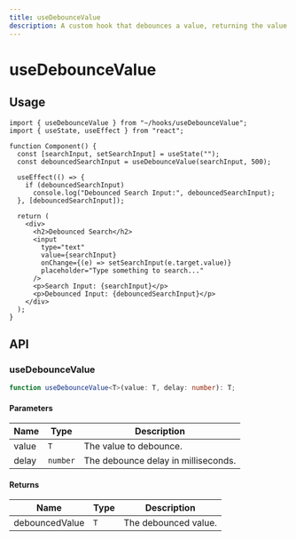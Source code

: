```yaml
---
title: useDebounceValue
description: A custom hook that debounces a value, returning the value after the specified delay.
---
```


# useDebounceValue

## Usage

```tsx title="Component.tsx"
import { useDebounceValue } from "~/hooks/useDebounceValue";
import { useState, useEffect } from "react";

function Component() {
  const [searchInput, setSearchInput] = useState("");
  const debouncedSearchInput = useDebounceValue(searchInput, 500);

  useEffect(() => {
    if (debouncedSearchInput)
      console.log("Debounced Search Input:", debouncedSearchInput);
  }, [debouncedSearchInput]);

  return (
    <div>
      <h2>Debounced Search</h2>
      <input
        type="text"
        value={searchInput}
        onChange={(e) => setSearchInput(e.target.value)}
        placeholder="Type something to search..."
      />
      <p>Search Input: {searchInput}</p>
      <p>Debounced Input: {debouncedSearchInput}</p>
    </div>
  );
}
```

## API

### useDebounceValue

```ts
function useDebounceValue<T>(value: T, delay: number): T;
```

#### Parameters

| Name  | Type     | Description                         |
| ----- | -------- | ----------------------------------- |
| value | `T`      | The value to debounce.              |
| delay | `number` | The debounce delay in milliseconds. |

#### Returns

| Name           | Type | Description          |
| -------------- | ---- | -------------------- |
| debouncedValue | `T`  | The debounced value. |
